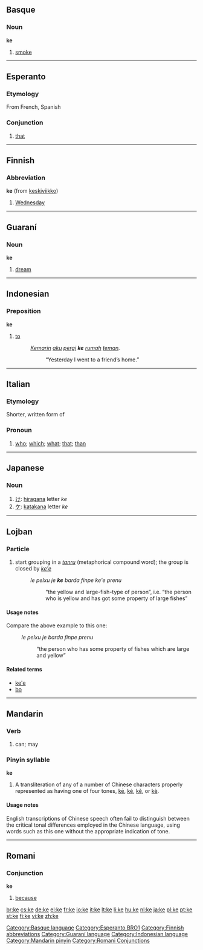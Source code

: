 {{see|KE|.ke|kē|ké|kě|kè}}
{{wikipedia}}
==Basque==

===Noun===
'''ke'''

# [[smoke]]

[[Category:Basque language]]

----

==Esperanto==

===Etymology===
From French, Spanish {{term|que||that}}

===Conjunction===
{{infl|eo|conjunction}}

# [[that]]

[[Category:Esperanto BRO1]]

----

==Finnish==

===Abbreviation===
'''ke''' (from [[keskiviikko]])

# [[Wednesday]]

[[Category:Finnish abbreviations]]

----

==Guaraní==

===Noun===
'''ke'''

# [[dream]]

[[Category:Guaraní language]]

----

==Indonesian==

===Preposition===
'''ke'''

# [[to]]
#: ''[[kemarin|Kemarin]] [[aku]] [[pergi]] '''ke''' [[rumah]] [[teman]].''
#:: “Yesterday I went to a friend’s home.”

[[Category:Indonesian language]]

----

==Italian==
===Etymology===
Shorter, written form of {{term|che|lang=it}}

===Pronoun===
{{infl|it|pronoun}}

# {{informal|often in Internet chat or in [[SMS]] messages}} [[who]]; [[which]]; [[what]]; [[that]]; [[than]]

----

==Japanese==

===Noun===
{{ja-noun|r|hira=け}}

# [[け]]: [[hiragana]] letter ''ke''
# [[ケ]]: [[katakana]] letter ''ke''

----

==Lojban==

===Particle===
{{infl|jbo|particle|cmavo}}

# start grouping in a ''[[tanru]]'' (metaphorical compound word); the group is closed by ''[[ke'e]]''
#:''le pelxu je '''ke''' barda finpe ke'e prenu''
#::“the yellow and large-fish-type of person”, i.e. “the person who is yellow and has got some property of large fishes”

====Usage notes====
Compare the above example to this one:
:''le pelxu je barda finpe prenu''
::“the person who has some property of fishes which are large and yellow”

====Related terms====
* [[ke'e#Lojban|ke'e]]
* [[bo#Lojban|bo]]

----

==Mandarin==

===Verb===
{{cmn-verb|p|pin=kě|ke3}}

# can; may

===Pinyin syllable===
'''ke'''

# A transliteration of any of a number of Chinese characters properly represented as having one of four tones, [[kē]], [[ké]], [[kě]], or [[kè]].

====Usage notes====
English transcriptions of Chinese speech often fail to distinguish between the critical tonal differences employed in the Chinese language, using words such as this one without the appropriate indication of tone.

[[Category:Mandarin pinyin]]

----

==Romani==

===Conjunction===
'''ke'''

# [[because]]

[[Category:Romani Conjunctions]]

[[br:ke]]
[[cs:ke]]
[[de:ke]]
[[el:ke]]
[[fr:ke]]
[[io:ke]]
[[it:ke]]
[[lt:ke]]
[[li:ke]]
[[hu:ke]]
[[nl:ke]]
[[ja:ke]]
[[pl:ke]]
[[pt:ke]]
[[st:ke]]
[[fi:ke]]
[[vi:ke]]
[[zh:ke]]